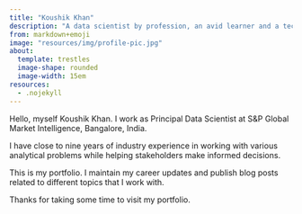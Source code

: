 ```yaml
---
title: "Koushik Khan"
description: "A data scientist by profession, an avid learner and a techie by heart."
from: markdown+emoji
image: "resources/img/profile-pic.jpg"
about:
  template: trestles
  image-shape: rounded
  image-width: 15em
resources:
  - .nojekyll
---
```

Hello, myself Koushik Khan. I work as Principal Data Scientist at S&P Global Market Intelligence, Bangalore, India.

I have close to nine years of industry experience in working with various analytical problems while helping stakeholders make informed decisions. 

This is my portfolio. I maintain my career updates and publish blog posts related to different topics that I work with. 

<!-- The list below is to help you navigate through the site.

+ {{< fa house >}} Home: This is where you are at right now
+ {{< fa blog >}} Blog: List of blog posts that I've written 
+ {{< fa laptop-file >}} Projects: Links to my personal projects
+ {{< fa bookmark >}} Bookmarks: Links to some helpful books/articles
+ {{< fa life-ring >}} Skills: Skillset used for a curated list of projects
+ {{< fa clipboard >}} Resume: My latest resume is attached here 
+ {{< fa id-card-clip >}} About: About myself -->

Thanks for taking some time to visit my portfolio.
